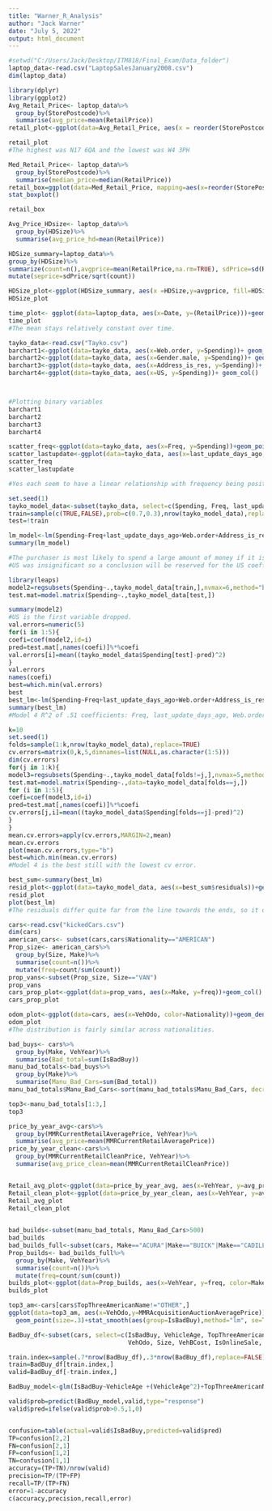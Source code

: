 ---
title: "Warner_R_Analysis"
author: "Jack Warner"
date: "July 5, 2022"
output: html_document
---

```{r Loading Data}
#setwd("C:/Users/Jack/Desktop/ITM818/Final_Exam/Data_folder")
laptop_data<-read.csv("LaptopSalesJanuary2008.csv")
dim(laptop_data)
```

```{r Laptop Analysis}
library(dplyr)
library(ggplot2)
Avg_Retail_Price<- laptop_data%>%
  group_by(StorePostcode)%>%
  summarise(avg_price=mean(RetailPrice))
retail_plot<-ggplot(data=Avg_Retail_Price, aes(x = reorder(StorePostcode,(-avg_price)), y = avg_price, fill=StorePostcode))+geom_col( color="Black")+scale_fill_brewer(palette ="Spectral")

retail_plot
#The highest was N17 6QA and the lowest was W4 3PH
```

```{r Boxplot of Median Price}
Med_Retail_Price<- laptop_data%>%
  group_by(StorePostcode)%>%
  summarise(median_price=median(RetailPrice))
retail_box=ggplot(data=Med_Retail_Price, mapping=aes(x=reorder(StorePostcode, median_price),y=median_price))+
stat_boxplot()

retail_box
```

```{r Bar Chart by HDSize and Average Price}

Avg_Price_HDsize<- laptop_data%>%
  group_by(HDSize)%>%
  summarise(avg_price_hd=mean(RetailPrice))

HDSize_summary=laptop_data%>%
group_by(HDSize)%>%
summarize(count=n(),avgprice=mean(RetailPrice,na.rm=TRUE), sdPrice=sd(RetailPrice,na.rm=TRUE))%>%
mutate(seprice=sdPrice/sqrt(count))

HDSize_plot<-ggplot(HDSize_summary, aes(x =HDSize,y=avgprice, fill=HDSize))+geom_bar(stat="identity")+geom_errorbar(aes(ymin=avgprice-seprice,ymax=avgprice+seprice, width=8))
HDSize_plot

```

```{r Plotting over time}
time_plot<- ggplot(data=laptop_data, aes(x=Date, y=(RetailPrice)))+geom_line()
time_plot
#The mean stays relatively constant over time.
```

```{r Question Tayko Analysis}
tayko_data<-read.csv("Tayko.csv")
barchart1<-ggplot(data=tayko_data, aes(x=Web.order, y=Spending))+ geom_col()
barchart2<-ggplot(data=tayko_data, aes(x=Gender.male, y=Spending))+ geom_col()
barchart3<-ggplot(data=tayko_data, aes(x=Address_is_res, y=Spending))+ geom_col()
barchart4<-ggplot(data=tayko_data, aes(x=US, y=Spending))+ geom_col()



#Plotting binary variables
barchart1
barchart2
barchart3
barchart4

```

```{r}
scatter_freq<-ggplot(data=tayko_data, aes(x=Freq, y=Spending))+geom_point()+geom_smooth(method="lm")
scatter_lastupdate<-ggplot(data=tayko_data, aes(x=last_update_days_ago, y=Spending))+geom_point()+geom_smooth(method="lm")
scatter_freq
scatter_lastupdate

#Yes each seem to have a linear relationship with frequency being positively correlated, and more days since last update being negatively correlated with spending.
```

```{r Subsetting data for modeling}
set.seed(1)
tayko_model_data<-subset(tayko_data, select=c(Spending, Freq, last_update_days_ago, Web.order, Address_is_res, US))
train=sample(c(TRUE,FALSE),prob=c(0.7,0.3),nrow(tayko_model_data),replace=TRUE)
test=!train


```

```{r Creating Tayko Linear Model}
lm_model<-lm(Spending~Freq+last_update_days_ago+Web.order+Address_is_res+US, data=tayko_data)
summary(lm_model)
```

```{r}
#The purchaser is most likely to spend a large amount of money if it is someone who purchases frequently, has a low last update time, orders on the web, and address is not a residency.
#US was insignificant so a conclusion will be reserved for the US coefficient.
```

```{r}
library(leaps)
model2=regsubsets(Spending~.,tayko_model_data[train,],nvmax=6,method="backward")
test.mat=model.matrix(Spending~.,tayko_model_data[test,])

summary(model2)
#US is the first variable dropped.
val.errors=numeric(5)
for(i in 1:5){
coefi=coef(model2,id=i)
pred=test.mat[,names(coefi)]%*%coefi
val.errors[i]=mean((tayko_model_data$Spending[test]-pred)^2)
}
val.errors
names(coefi)
best=which.min(val.errors)
best
best_lm<-lm(Spending~Freq+last_update_days_ago+Web.order+Address_is_res, data=tayko_model_data)
summary(best_lm)
#Model 4 R^2 of .51 coefficients: Freq, last_update_days_ago, Web.order, Address_is_res.
```

```{r K-fold Cross Validation}
k=10
set.seed(1)
folds=sample(1:k,nrow(tayko_model_data),replace=TRUE)
cv.errors=matrix(0,k,5,dimnames=list(NULL,as.character(1:5)))
dim(cv.errors)
for(j in 1:k){
model3=regsubsets(Spending~.,tayko_model_data[folds!=j,],nvmax=5,method="backward")
test.mat=model.matrix(Spending~.,data=tayko_model_data[folds==j,])
for (i in 1:5){
coefi=coef(model3,id=i)
pred=test.mat[,names(coefi)]%*%coefi
cv.errors[j,i]=mean((tayko_model_data$Spending[folds==j]-pred)^2)
}
}
mean.cv.errors=apply(cv.errors,MARGIN=2,mean)
mean.cv.errors
plot(mean.cv.errors,type="b")
best=which.min(mean.cv.errors)
#Model 4 is the best still with the lowest cv error.
```

```{r Plotting residuals}
best_sum<-summary(best_lm)
resid_plot<-ggplot(data=tayko_model_data, aes(x=best_sum$residuals))+geom_histogram()
resid_plot
plot(best_lm)
#The residuals differ quite far from the line towards the ends, so it does not follow a normal distribution which reduces predictive accuracy of the model.
```


```{r Cars Analysis }
cars<-read.csv("kickedCars.csv")
dim(cars)
american_cars<- subset(cars,cars$Nationality=="AMERICAN")
Prop_size<- american_cars%>%
  group_by(Size, Make)%>%
  summarise(count=n())%>%
  mutate(freq=count/sum(count))
prop_vans<-subset(Prop_size, Size=="VAN")
prop_vans
cars_prop_plot<-ggplot(data=prop_vans, aes(x=Make, y=freq))+geom_col()
cars_prop_plot
```

```{r Density Plot}
odom_plot<-ggplot(data=cars, aes(x=VehOdo, color=Nationality))+geom_density()
odom_plot
#The distribution is fairly similar across nationalities.
```

```{r Creating New Metrics to Understand Data}
bad_buys<- cars%>%
  group_by(Make, VehYear)%>%
  summarise(Bad_total=sum(IsBadBuy))
manu_bad_totals<-bad_buys%>%
  group_by(Make)%>%
  summarise(Manu_Bad_Cars=sum(Bad_total))
manu_bad_totals$Manu_Bad_Cars<-sort(manu_bad_totals$Manu_Bad_Cars, decreasing=TRUE)

top3<-manu_bad_totals[1:3,]
top3


```

```{r Looking at car price by year}
price_by_year_avg<-cars%>%
  group_by(MMRCurrentRetailAveragePrice, VehYear)%>%
  summarise(avg_price=mean(MMRCurrentRetailAveragePrice))
price_by_year_clean<-cars%>%
  group_by(MMRCurrentRetailCleanPrice, VehYear)%>%
  summarise(avg_price_clean=mean(MMRCurrentRetailCleanPrice))


Retail_avg_plot<-ggplot(data=price_by_year_avg, aes(x=VehYear, y=avg_price))+geom_col()
Retail_clean_plot<-ggplot(data=price_by_year_clean, aes(x=VehYear, y=avg_price_clean))+geom_col()
Retail_avg_plot
Retail_clean_plot
    
```

```{r Frequency of bad cars over time by make}
bad_builds<-subset(manu_bad_totals, Manu_Bad_Cars>500)
bad_builds
bad_builds_full<-subset(cars, Make=="ACURA"|Make=="BUICK"|Make=="CADILLAC"|Make=="CHRYSLER"|Make=="CHEVROLET")
Prop_builds<- bad_builds_full%>%
  group_by(Make, VehYear)%>%
  summarise(count=n())%>%
  mutate(freq=count/sum(count))
builds_plot<-ggplot(data=Prop_builds, aes(x=VehYear, y=freq, color=Make))+geom_line()
builds_plot

```

```{r Plotting performance of top 3 American cars by Auction Price}
top3_am<-cars[cars$TopThreeAmericanName!="OTHER",]
ggplot(data=top3_am, aes(x=VehOdo,y=MMRAcquisitionAuctionAveragePrice))+
  geom_point(size=.3)+stat_smooth(aes(group=IsBadBuy),method="lm", se=TRUE)

```

```{r Logistic model to predict whether or not the car will be considered a bad buy}
BadBuy_df<-subset(cars, select=c(IsBadBuy, VehicleAge, TopThreeAmericanName, WheelType,
                                 VehOdo, Size, VehBCost, IsOnlineSale, WarrantyCost))

train.index=sample(.7*nrow(BadBuy_df),.3*nrow(BadBuy_df),replace=FALSE)
train=BadBuy_df[train.index,]
valid=BadBuy_df[-train.index,]

BadBuy_model<-glm(IsBadBuy~VehicleAge +(VehicleAge^2)+TopThreeAmericanName+WheelType+VehOdo+Size+VehBCost+IsOnlineSale+WarrantyCost, family="binomial", data=train)

valid$prob=predict(BadBuy_model,valid,type="response")
valid$pred=ifelse(valid$prob>0.5,1,0)


confusion=table(actual=valid$IsBadBuy,predicted=valid$pred)
TP=confusion[2,2]
FN=confusion[2,1]
FP=confusion[1,2]
TN=confusion[1,1]
accuracy=(TP+TN)/nrow(valid)
precision=TP/(TP+FP)
recall=TP/(TP+FN)
error=1-accuracy
c(accuracy,precision,recall,error)


```




